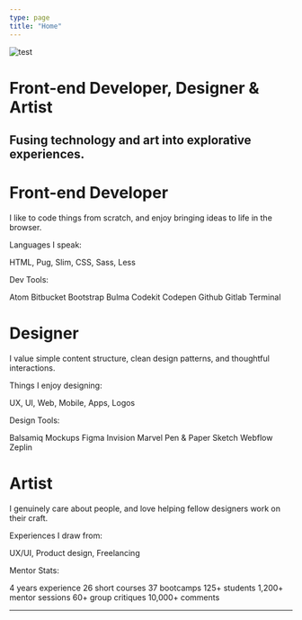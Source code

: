 ```yaml
---
type: page
title: "Home"
---
```



<div className="callout">
  <div className="hero">
    <img src="../images/wash-me.jpg" alt="test" />
  </div>
  <div className="heading">
    <h1>Front-end Developer, Designer & Artist</h1>
    <h2>Fusing technology and art into explorative experiences.</h2>
  </div>
</div>

<div className="skills">
  <div>
    <h1>Front-end Developer</h1>
I like to code things from scratch, and enjoy bringing ideas to life in the browser.

Languages I speak:

HTML, Pug, Slim, CSS, Sass, Less

Dev Tools:

Atom
Bitbucket
Bootstrap
Bulma
Codekit
Codepen
Github
Gitlab
Terminal

</div>

 <div>
    <h1>Designer</h1>
I value simple content structure, clean design patterns, and thoughtful interactions.

Things I enjoy designing:

UX, UI, Web, Mobile, Apps, Logos

Design Tools:

Balsamiq Mockups
Figma
Invision
Marvel
Pen & Paper
Sketch
Webflow
Zeplin

  </div>

<div>
  <h1>Artist</h1>
I genuinely care about people, and love helping fellow designers work on their craft.

Experiences I draw from:

UX/UI, Product design, Freelancing

Mentor Stats:

4 years experience
26 short courses
37 bootcamps
125+ students
1,200+ mentor sessions
60+ group critiques
10,000+ comments

  </div>

</div>

---

